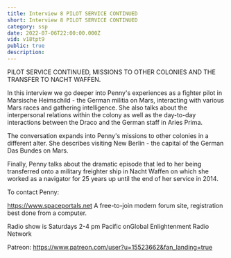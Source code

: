 ```yaml
---
title: Interview 8 PILOT SERVICE CONTINUED
short: Interview 8 PILOT SERVICE CONTINUED
category: ssp
date: 2022-07-06T22:00:00.000Z
vid: v18tpt9
public: true
description:
---
```

PILOT SERVICE CONTINUED, MISSIONS TO OTHER COLONIES AND THE TRANSFER TO NACHT WAFFEN.

In this interview we go deeper into Penny's experiences as a fighter pilot in Marsische Heimschild - the German militia on Mars, interacting with various Mars races and gathering intelligence. She also talks about the interpersonal relations within the colony as well as the day-to-day interactions between the Draco and the German staff in Aries Prima.

The conversation expands into Penny's missions to other colonies in a different alter. She describes visiting New Berlin - the capital of the German Das Bundes on Mars.

Finally, Penny talks about the dramatic episode that led to her being transferred onto a military freighter ship in Nacht Waffen on which she worked as a navigator for 25 years up until the end of her service in 2014.

To contact Penny:

https://www.spaceportals.net​​​​ A free-to-join modern forum site, registration best done from a computer.

Radio show is Saturdays 2-4 pm Pacific onGlobal Enlightenment Radio Network

Patreon: https://www.patreon.com/user?u=15523662&fan_landing=true
